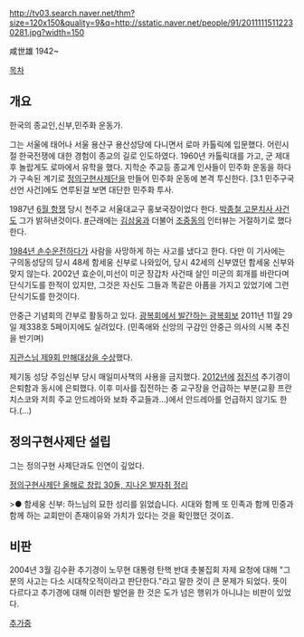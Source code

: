 http://tv03.search.naver.net/thm?size=120x150&quality=9&q=http://sstatic.naver.net/people/91/20111115112230281.jpg?width=150

咸世雄
1942~

[[목차]]
== 개요 ==
한국의 종교인,신부,민주화 운동가. 

그는 서울에 태어나 서울 용산구 용산성당에 다니면서 로마 카톨릭에 입문했다. 어린시절 한국전쟁에 대한 경험이 종교의 길로 인도하였다. 1960년 카톨릭대를 가고, 군 제대후 놀랍게도 로마에서 유학을 했다. 지학순 주교등 종교계 인사들이 민주화 운동을 하다가 구속된 계기로 [[정의구현사제단]]을 만들어 민주화 운동에 본격 투신한다. [3.1 민주구국선언 사건]에도 연루된걸 보면 대단한 민주화 투사.

1987년 [[6월 항쟁]] 당시 천주교 서울대교구 홍보국장이었다 한다. [[박종철 고문치사 사건]]도 그가 밝혀낸것이다. [http://pdf.joinsmsn.com/article/pdf_article_prv.asp?id=DY01198705230147 #]근래에는 [[김삼웅]]과 더불어 [[조중동]]의 인터뷰는 거절하기로 했다한다.

[http://newslibrary.naver.com/viewer/index.nhn?articleId=1984091800329207012&edtNo=2&printCount=1&publishDate=1984-09-18&officeId=00032&pageNo=7&printNo=11993&publishType=00020 1984년 손수운전하다가] 사람을 사망하게 하는 사고를 냈다고 한다. 다만 이 기사에는 구의동성당의 당시 48세 함세웅 신부로 나와있어, 당시 42세의 신부였던 함세웅 신부와 맞지 않는다. 2002년 효순이,미선이 미군 장갑차 사건때 살인 미군의 회개를 바란다며 단식기도를 한적이 있지만, 그것은 자신도 그들과 똑같은 아픔을 가지고 있었기에 그런 단식기도를 한것이다.

안중근 기념회의 간부로 활동하고 있다. [http://www.kla815.or.kr/sub5/sub5_1.asp?mode=read&IDX=711&Page=&Search_Type=&Search_Value=&Category=&Parent=MZ10P0000076&Cate=&Search_Cate=&menu=&top_menu_num=&Order_Name=Ref&Order_Type=Desc&pSchitem01= 광복회에서 발간하는 광복회보] 2011년 11월 29일 제338호 5페이지에도 실려있다. (민족애와 신앙의 구감인 안중근 의사의 시복 추진을 반기며)

[http://pdf.joinsmsn.com/article/pdf_article_prv.asp?id=DY01200505250123 지관스님 제9회 만해대상을 수상]했다.

제기동 성당 주임신부 당시 매일미사책의 사용을 금지했다. [[2012년]]에 [[정진석]] 추기경이 은퇴함과 동시에 은퇴했다. 이후 미사를 집전하는 중 교구장을 언급하는 부분(교황 프란치스코와 저희 주교 안드레아와 보좌 주교들과...)에서 안드레아를 언급하지 않기도 한다.(...)

== 정의구현사제단 설립 ==
그는 정의구현 사제단과도 인연이 깊었다.

[http://imnews.imbc.com//20dbnews/history/2004/1942314_6292.html 정의구현사제단 올해로 창립 30돌, 지나온 발자취 정리]

>● 함세웅 신부: 하느님의 묘한 성리를 읽었습니다. 시대와 함께 또 민족과 함께 민중과 함께 하는 교회만이 존재이유와 가치가 있다는 것을 확인했던 것이죠.

== 비판 ==
2004년 3월 김수환 추기경이 노무현 대통령 탄핵 반대 촛불집회 자제 요청에 대해 "그분의 사고는 다소 시대착오적이라고 판단한다."라고 말한 것이 큰 문제가 되었다. 뜻이 다르다고 추기경에 대해 이러한 발언을 한 것은 도가 넘은 행위가 아니냐는 비판이 있었다.




[[추가중]]
